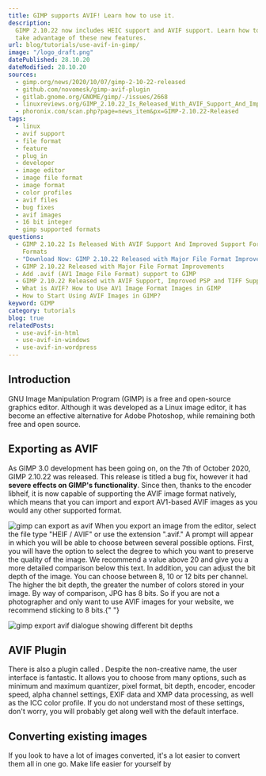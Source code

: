 ```yaml
---
title: GIMP supports AVIF! Learn how to use it.
description:
  GIMP 2.10.22 now includes HEIC support and AVIF support. Learn how to
  take advantage of these new features.
url: blog/tutorials/use-avif-in-gimp/
image: "/logo_draft.png"
datePublished: 28.10.20
dateModified: 28.10.20
sources:
  - gimp.org/news/2020/10/07/gimp-2-10-22-released
  - github.com/novomesk/gimp-avif-plugin
  - gitlab.gnome.org/GNOME/gimp/-/issues/2668
  - linuxreviews.org/GIMP_2.10.22_Is_Released_With_AVIF_Support_And_Improved_Support_For_Many_Other_File_Formats
  - phoronix.com/scan.php?page=news_item&px=GIMP-2.10.22-Released
tags:
  - linux
  - avif support
  - file format
  - feature
  - plug in
  - developer
  - image editor
  - image file format
  - image format
  - color profiles
  - avif files
  - bug fixes
  - avif images
  - 16 bit integer
  - gimp supported formats
questions:
  - GIMP 2.10.22 Is Released With AVIF Support And Improved Support For Many Other File
    Formats
  - "Download Now: GIMP 2.10.22 Released with Major File Format Improvements"
  - GIMP 2.10.22 Released with Major File Format Improvements
  - Add .avif (AV1 Image File Format) support to GIMP
  - GIMP 2.10.22 Released with AVIF Support, Improved PSP and TIFF Support
  - What is AVIF? How to Use AV1 Image Format Images in GIMP
  - How to Start Using AVIF Images in GIMP?
keyword: GIMP
category: tutorials
blog: true
relatedPosts:
  - use-avif-in-html
  - use-avif-in-windows
  - use-avif-in-wordpress
---
```


## Introduction

GNU Image Manipulation Program (GIMP) is a free and open-source graphics editor. Although it was developed as a Linux image editor, it has become an effective alternative for Adobe Photoshop, while remaining both free and open source.

## Exporting as AVIF

As GIMP 3.0 development has been going on, on the 7th of October 2020, GIMP 2.10.22 was released. This release is titled a bug fix, however it had **severe effects on GIMP's functionality**. Since then, thanks to the encoder libheif, it is now capable of supporting the AVIF image format natively, which means that you can import and export AV1-based AVIF images as you would any other supported format.

<Image url="gimp" alt="gimp can export as avif" />
When you export an image from the editor, select the file type "HEIF / AVIF" or use
the extension ".avif." A prompt will appear in which you will be able to choose between
several possible options. First, you will have the option to select the degree to
which you want to preserve the quality of the image. We recommend a value above 20
and give you a more detailed comparison below this text. In addition, you can adjust
the bit depth of the image. You can choose between 8, 10 or 12 bits per channel.
The higher the bit depth, the greater the number of colors stored in your image.
By way of comparison, JPG has 8 bits. So if you are not a photographer and only want
to use AVIF images for your website, we recommend sticking to 8 bits.{" "}

<Image
  url="gimp-bitdepth"
  alt="gimp export avif dialogue showing different bit depths"
/>

## AVIF Plugin

There is also a plugin called <Link text="gimp-avif-plugin by novemesk" link="github.com/novomesk/gimp-avif-plugin" ext="" /> . Despite the non-creative name, the user interface is fantastic. It allows you to choose from many options, such as minimum and maximum quantizer, pixel format, bit depth, encoder, encoder speed, alpha channel settings, EXIF data and XMP data processing, as well as the ICC color profile. If you do not understand most of these settings, don't worry, you will probably get along well with the default interface.

## Converting existing images

If you look to have a lot of images converted, it's a lot easier to convert them all in one go. Make life easier for yourself by <Link text="using our AVIF converter, which is free." link="/" />
